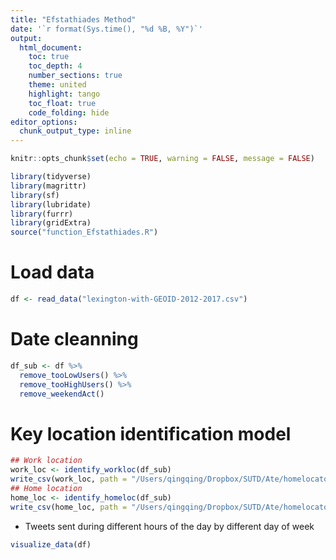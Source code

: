 ```yaml
---
title: "Efstathiades Method"
date: '`r format(Sys.time(), "%d %B, %Y")`'
output: 
  html_document:
    toc: true 
    toc_depth: 4  
    number_sections: true  
    theme: united  
    highlight: tango  
    toc_float: true   
    code_folding: hide
editor_options: 
  chunk_output_type: inline
---
```


```r
knitr::opts_chunk$set(echo = TRUE, warning = FALSE, message = FALSE)
```

```r
library(tidyverse)
library(magrittr)
library(sf)
library(lubridate)
library(furrr)
library(gridExtra)
source("function_Efstathiades.R")
```

# Load data
```r
df <- read_data("lexington-with-GEOID-2012-2017.csv")
```

# Date cleanning 
```r
df_sub <- df %>% 
  remove_tooLowUsers() %>% 
  remove_tooHighUsers() %>% 
  remove_weekendAct()
```

# Key location identification model 
```r
## Work location 
work_loc <- identify_workloc(df_sub)
write_csv(work_loc, path = "/Users/qingqing/Dropbox/SUTD/Ate/homelocator/comparison/result_efstathiades_workloc.csv")
## Home location 
home_loc <- identify_homeloc(df_sub)
write_csv(home_loc, path = "/Users/qingqing/Dropbox/SUTD/Ate/homelocator/comparison/result_efstathiades_homeloc.csv")
```


- Tweets sent during different hours of the day by different day of week 
```r
visualize_data(df)
```






















